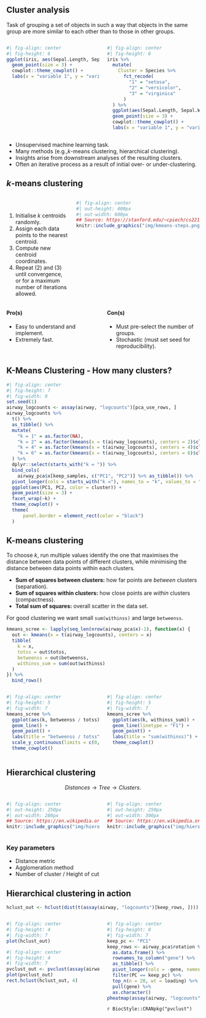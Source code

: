 ## Cluster analysis

Task of grouping a set of objects in such a way that objects in the same group are more similar to each other than to those in other groups.

:::: {.columns}

::: {.column width="50%"}
```r
#| fig-align: center
#| fig-height: 6
ggplot(iris, aes(Sepal.Length, Sepal.Width)) +
  geom_point(size = 3) +
  cowplot::theme_cowplot() +
  labs(x = "variable 1", y = "variable 2")
```
:::

::: {.column width="50%"}
```r
#| fig-align: center
#| fig-height: 6
iris %>% 
  mutate(
    Cluster = Species %>% 
      fct_recode(
        "1" = "setosa",
        "2" = "versicolor",
        "3" = "virginica"
      )
  ) %>% 
  ggplot(aes(Sepal.Length, Sepal.Width, color = Cluster)) +
  geom_point(size = 3) +
  cowplot::theme_cowplot() +
  labs(x = "variable 1", y = "variable 2")
```
:::

::::

- Unsupervised machine learning task.
- Many methods (e.g.,$k$-means clustering, hierarchical clustering).
- Insights arise from downstream analyses of the resulting clusters.
- Often an iterative process as a result of initial over- or under-clustering.

## $k$-means clustering

:::: {.columns}

::: {.column width="33%"}

<br/>

1. Initialise $k$ centroids randomly.
2. Assign each data points to the nearest centroid.
3. Compute new centroid coordinates.
4. Repeat (2) and (3) until convergence, or for a maximum number of iterations allowed.
:::

::: {.column width="66%"}
```r
#| fig-align: center
#| out-height: 400px
#| out-width: 600px
## Source: https://stanford.edu/~cpiech/cs221/handouts/kmeans.html
knitr::include_graphics("img/kmeans-steps.png")
```

:::

::::

:::: {.columns}

::: {.column width="50%"}
#### Pro(s)

- Easy to understand and implement.
- Extremely fast.
:::

::: {.column width="50%"}
#### Con(s)

- Must pre-select the number of groups.
- Stochastic (must set seed for reproducibility).
:::

::::

## K-Means Clustering - How many clusters?

```r
#| fig-align: center
#| fig-height: 7
#| fig-width: 9
set.seed(1)
airway_logcounts <- assay(airway, "logcounts")[pca_use_rows, ]
airway_logcounts %>%
  t() %>% 
  as_tibble() %>% 
  mutate(
    "k = 1" = as.factor(NA),
    "k = 2" = as.factor(kmeans(x = t(airway_logcounts), centers = 2)$cluster),
    "k = 4" = as.factor(kmeans(x = t(airway_logcounts), centers = 4)$cluster),
    "k = 6" = as.factor(kmeans(x = t(airway_logcounts), centers = 6)$cluster)
  ) %>% 
  dplyr::select(starts_with("k = ")) %>% 
  bind_cols(
    airway_pca$x[keep_samples, c("PC1", "PC2")] %>% as_tibble()) %>% 
  pivot_longer(cols = starts_with("k ="), names_to = "k", values_to = "cluster") %>% 
  ggplot(aes(PC1, PC2, color = cluster)) +
  geom_point(size = 3) +
  facet_wrap(~k) +
  theme_cowplot() +
  theme(
      panel.border = element_rect(color = "black")
  )
```

## K-means clustering

To choose $k$, run multiple values identify the one that
maximises the distance between data points of different clusters,
while minimising the distance between data points within each clusters.

- **Sum of squares between clusters:** how far points are _between_ clusters (separation).
- **Sum of squares within clusters:** how close points are _within_ clusters (compactness).
- **Total sum of squares:** overall scatter in the data set.

For good clustering we want small `sum(withinss)` and large `betweenss`.

```r
kmeans_scree <- lapply(seq_len(nrow(airway_pca$x)-1), function(x) {
  out <- kmeans(x = t(airway_logcounts), centers = x)
  tibble(
    k = x,
    totss = out$totss,
    betweenss = out$betweenss,
    withinss_sum = sum(out$withinss)
  )
}) %>% 
  bind_rows()
```

:::: {.columns}

::: {.column width="50%"}
```r
#| fig-align: center
#| fig-height: 5
#| fig-width: 7
kmeans_scree %>% 
  ggplot(aes(k, betweenss / totss)) +
  geom_line() +
  geom_point() +
  labs(title = "betweenss / totss") +
  scale_y_continuous(limits = c(0, 1)) +
  theme_cowplot()
```
:::

::: {.column width="50%"}
```r
#| fig-align: center
#| fig-height: 5
#| fig-width: 7
kmeans_scree %>% 
  ggplot(aes(k, withinss_sum)) +
  geom_line(linetype = "F1") +
  geom_point() +
  labs(title = "sum(withinss)") +
  theme_cowplot()
```
:::

::::

## Hierarchical clustering

$$Distances \rightarrow Tree \rightarrow Clusters.$$

:::: {.columns}

::: {.column width="50%"}
```r
#| fig-align: center
#| out-height: 250px
#| out-width: 280px
## Source: https://en.wikipedia.org/wiki/Hierarchical_clustering
knitr::include_graphics("img/hierarchical-clustering-scatter.png")
```
:::

::: {.column width="50%"}
```r
#| fig-align: center
#| out-height: 250px
#| out-width: 300px
## Source: https://en.wikipedia.org/wiki/Hierarchical_clustering
knitr::include_graphics("img/hierarchical-clustering-dendrogram.png")
```
:::

::::

### Key parameters

- Distance metric
- Agglomeration method
- Number of cluster / Height of cut

## Hierarchical clustering in action {.smaller}

```r
hclust_out <- hclust(dist(t(assay(airway, "logcounts")[keep_rows, ])))
```

:::: {.columns}

::: {.column width="50%"}
```r
#| fig-align: center
#| fig-height: 4
#| fig-width: 7
plot(hclust_out)
```

```r
#| fig-align: center
#| fig-height: 4
#| fig-width: 7
pvclust_out <- pvclust(assay(airway, "logcounts")[keep_rows, ], quiet = TRUE)
plot(pvclust_out)
rect.hclust(hclust_out, 4)
```
:::

::: {.column width="50%"}
```r
#| fig-align: center
#| fig-height: 8
#| fig-width: 7
keep_pc <- "PC1"
keep_rows <- airway_pca$rotation %>%
  as.data.frame() %>% 
  rownames_to_column("gene") %>% 
  as_tibble() %>% 
  pivot_longer(cols = -gene, names_to = "PC", values_to = "loading") %>% 
  filter(PC == keep_pc) %>% 
  top_n(n = 20, wt = loading) %>% 
  pull(gene) %>%
  as.character()
pheatmap(assay(airway, "logcounts")[keep_rows, ] + 1)
```

`r BiocStyle::CRANpkg("pvclust")`
:::

::::
